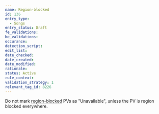 ```yaml
---
name: Region-blocked
id: 136
entry_type:
  - Songs
entry_status: Draft
fe_validations:
be_validations:
occurance:
detection_script:
edit_list:
date_checked:
date_created:
date_modified:
rationale:
status: Active
rule_context:
validation_strategy: 1
relevant_tag_id: 8226
---
```

Do not mark [region-blocked](https://vocadb.net/T/8226) PVs as "Unavailable", unless the PV is region blocked everywhere.